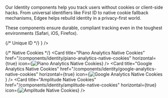 Our Identity components help you track users without cookies or client-side hacks.
From universal identifiers like First ID to native cookie fallback mechanisms, Edgee helps rebuild identity in a privacy-first world.

These components ensure durable, compliant tracking even in the toughest environments (Safari, iOS, Firefox).

<CardGroup cols={2}>
  {/* Unique ID */}
  <Card title="First ID" href="/components/identity/first-id" horizontal={true} icon={<img src="/images/logos/first-id.svg" alt="First ID" />} />
  
  {/* Native Cookies */}
  <Card title="Piano Analytics Native Cookies" href="/components/identity/piano-analytics-native-cookies" horizontal={true} icon={<img src="https://mintlify.s3.us-west-1.amazonaws.com/edgee/images/logos/piano-analytics-native-cookies.svg" alt="Piano Analytics Native Cookies" />} />
  <Card title="Google Analytics Native Cookies" href="/components/identity/google-analytics-native-cookies" horizontal={true} icon={<img src="https://mintlify.s3.us-west-1.amazonaws.com/edgee/images/logos/ga4-native-cookies.svg" alt="Google Analytics Native Cookies" />} />
  <Card title="Amplitude Native Cookies" href="/components/identity/amplitude-native-cookies" horizontal={true} icon={<img src="https://mintlify.s3.us-west-1.amazonaws.com/edgee/images/logos/amplitude-native-cookies.svg" alt="Amplitude Native Cookies" />} />
</CardGroup>